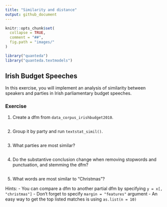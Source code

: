 ```yaml
---
title: "Similarity and distance"
output: github_document
---
```


```r
knitr::opts_chunk$set(
  collapse = TRUE,
  comment = "##",
  fig.path = "images/"
)
```

```r
library("quanteda")
library("quanteda.textmodels")
```


## Irish Budget Speeches

In this exercise, you will implement an analysis of similarity between speakers and parties in Irish parliamentary budget speeches.


### Exercise

1. Create a dfm from `data_corpus_irishbudget2010`.

```r

```

2. Group it by party and run `textstat_simil()`.

```r

```

3. What parties are most similar?

```r

```

4. Do the substantive conclusion change when removing stopwords and punctuation, and stemming the dfm?

```r

```

5. What words are most similar to "Christmas"?

Hints:
- You can compare a dfm to another partial dfm by specifying `y = x[, "christmas"]`
- Don't forget to specify `margin = "features"` argument
- An easy way to get the top listed matches is using `as.list(n = 10)`

```r

```


